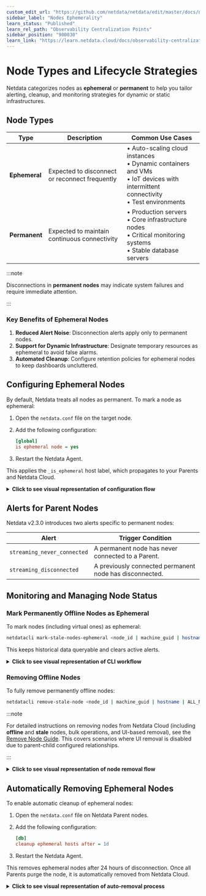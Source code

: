 ```yaml
---
custom_edit_url: "https://github.com/netdata/netdata/edit/master/docs/nodes-ephemerality.md"
sidebar_label: "Nodes Ephemerality"
learn_status: "Published"
learn_rel_path: "Observability Centralization Points"
sidebar_position: "900030"
learn_link: "https://learn.netdata.cloud/docs/observability-centralization-points/nodes-ephemerality"
---
```


# Node Types and Lifecycle Strategies

Netdata categorizes nodes as **ephemeral** or **permanent** to help you tailor alerting, cleanup, and monitoring strategies for dynamic or static infrastructures.

## Node Types

| Type          | Description                                    | Common Use Cases                                                                                                                            |
|---------------|------------------------------------------------|---------------------------------------------------------------------------------------------------------------------------------------------|
| **Ephemeral** | Expected to disconnect or reconnect frequently | • Auto-scaling cloud instances<br />• Dynamic containers and VMs<br />• IoT devices with intermittent connectivity<br />• Test environments |
| **Permanent** | Expected to maintain continuous connectivity   | • Production servers<br />• Core infrastructure nodes<br />• Critical monitoring systems<br />• Stable database servers                     |

:::note

Disconnections in **permanent nodes** may indicate system failures and require immediate attention.

:::

### Key Benefits of Ephemeral Nodes

1. **Reduced Alert Noise**: Disconnection alerts apply only to permanent nodes.
2. **Support for Dynamic Infrastructure**: Designate temporary resources as ephemeral to avoid false alarms.
3. **Automated Cleanup**: Configure retention policies for ephemeral nodes to keep dashboards uncluttered.

## Configuring Ephemeral Nodes

By default, Netdata treats all nodes as permanent. To mark a node as ephemeral:

1. Open the `netdata.conf` file on the target node.
2. Add the following configuration:

   ```ini
   [global]
   is ephemeral node = yes
   ```

3. Restart the Netdata Agent.

This applies the `_is_ephemeral` host label, which propagates to your Parents and Netdata Cloud.

<details>
<summary><strong>Click to see visual representation of configuration flow</strong></summary><br/>

```mermaid
flowchart TD
    A[Node is Permanent by Default] -->|Step 1| B[Open netdata.conf on Target Node]
    B -->|Step 2| C[Add Configuration]
    C -->|Step 3| D[Restart the Node]
    D --> E[Node Now Marked as Ephemeral]
    E --> F[_is_ephemeral Label Applied]
    F --> G[Label Propagates to Parents and Cloud]
    classDef step fill: #e8f5e8, stroke: #27ae60, stroke-width: 2px, color: #2c3e50, rx: 10, ry: 10
    classDef label fill: #f3e8ff, stroke: #9b59b6, stroke-width: 2px, color: #2c3e50, rx: 10, ry: 10
    classDef subgraphStyle fill: #f8f9fa, stroke: #6c757d, stroke-width: 2px, color: #2c3e50, rx: 15, ry: 15
    class A step
    class B step
    class C step
    class D step
    class E label
    class F label
    class G subgraphStyle
```

</details>

## Alerts for Parent Nodes

Netdata v2.3.0 introduces two alerts specific to permanent nodes:

| Alert                       | Trigger Condition                                       |
|-----------------------------|---------------------------------------------------------|
| `streaming_never_connected` | A permanent node has never connected to a Parent.       |
| `streaming_disconnected`    | A previously connected permanent node has disconnected. |

## Monitoring and Managing Node Status

### Mark Permanently Offline Nodes as Ephemeral

To mark nodes (including virtual ones) as ephemeral:

```bash
netdatacli mark-stale-nodes-ephemeral <node_id | machine_guid | hostname | ALL_NODES>
```

This keeps historical data queryable and clears active alerts.

<details>
<summary><strong>Click to see visual representation of CLI workflow</strong></summary><br/>

```mermaid
flowchart TD
    A[Offline Node Detected] -->|Run CLI Command| B[Use netdatacli mark-stale-nodes-ephemeral]
    B --> C[Node Marked as Ephemeral]
    C --> D[Metrics Remain Available]
    C --> E[Active Alerts Cleared]
    C --> F{Node Reconnects?}
    F -->|Yes - no config| G[Reverts to Permanent]
    F -->|No| H[Remains Ephemeral]
    classDef step fill: #e8f5e8, stroke: #27ae60, stroke-width: 2px, color: #2c3e50, rx: 10, ry: 10
    classDef alert fill: #ffe8e8, stroke: #e74c3c, stroke-width: 2px, color: #2c3e50, rx: 10, ry: 10
    class A step
    class B step
    class C step
    class D step
    class E step
    class F alert
    class G alert
    class H alert
```

</details>

### Removing Offline Nodes

To fully remove permanently offline nodes:

```bash
netdatacli remove-stale-node <node_id | machine_guid | hostname | ALL_NODES>
```

:::note

For detailed instructions on removing nodes from Netdata Cloud (including **offline** and **stale** nodes, bulk operations, and UI-based removal), see the [Remove Node Guide](/docs/netdata-cloud/remove-agent). This covers scenarios where UI removal is disabled due to parent-child configured relationships.

:::

<details>
<summary><strong>Click to see visual representation of node removal flow</strong></summary><br/>

```mermaid
flowchart TD
    A[Offline Node Detected] -->|Run CLI Tool| B[Execute remove-stale-node Command]
    B --> C[Node Removed from System]
    C --> D[Node No Longer Queryable]
    C --> E[Alerts for Node Cleared]
    classDef step fill: #e8f5e8, stroke: #27ae60, stroke-width: 2px, color: #2c3e50, rx: 10, ry: 10
    classDef alert fill: #ffe8e8, stroke: #e74c3c, stroke-width: 2px, color: #2c3e50, rx: 10, ry: 10
    class A step
    class B step
    class C step
    class D step
    class E step
```

</details>

## Automatically Removing Ephemeral Nodes

To enable automatic cleanup of ephemeral nodes:

1. Open the `netdata.conf` file on Netdata Parent nodes.
2. Add the following configuration:

   ```ini
   [db]
   cleanup ephemeral hosts after = 1d
   ```

3. Restart the Netdata Agent.

This removes ephemeral nodes after 24 hours of disconnection. Once all Parents purge the node, it is automatically removed from Netdata Cloud.

<details>
<summary><strong>Click to see visual representation of auto-removal process</strong></summary><br/>

```mermaid
flowchart TD
    A[Configure Auto-Removal in netdata.conf] --> B[Restart Parent Nodes]
    B --> C[Ephemeral Node Disconnects]
    C --> D{Wait Period Elapsed?}
    D -->|Yes| E[Node Automatically Removed]
    D -->|No| F[Node Remains in System]
    E --> G{All Parents Removed Node?}
    G -->|Yes| H[Node Removed from Cloud]
    classDef step fill: #e8f5e8, stroke: #27ae60, stroke-width: 2px, color: #2c3e50, rx: 10, ry: 10
    classDef alert fill: #ffe8e8, stroke: #e74c3c, stroke-width: 2px, color: #2c3e50, rx: 10, ry: 10
    class A step
    class B step
    class C step
    class D step
    class E step
    class F step
    class G step
    class H step
```

</details>
